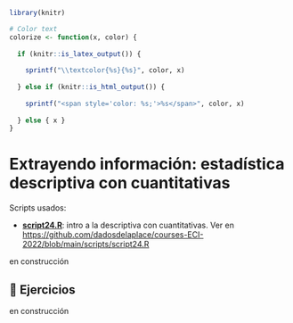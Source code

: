 ```r
library(knitr)

# Color text
colorize <- function(x, color) {
  
  if (knitr::is_latex_output()) {
    
    sprintf("\\textcolor{%s}{%s}", color, x)
    
  } else if (knitr::is_html_output()) {
    
    sprintf("<span style='color: %s;'>%s</span>", color, x)
    
  } else { x }
}
```

# Extrayendo información: estadística descriptiva con cuantitativas {#descriptiva_cuantitativas}

:::: {.blackbox data-latex=""}

Scripts usados:

* [**script24.R**](https://github.com/dadosdelaplace/courses-ECI-2022/blob/main/scripts/script24.R): intro a la descriptiva con cuantitativas.  Ver en <https://github.com/dadosdelaplace/courses-ECI-2022/blob/main/scripts/script24.R>
::::

en construcción

## 📝 Ejercicios

en construcción

